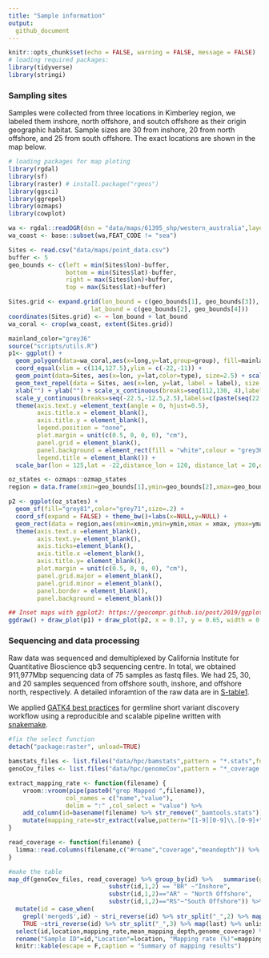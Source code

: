 ```yaml
---
title: "Sample information"
output: 
  github_document
---
```


```r
knitr::opts_chunk$set(echo = FALSE, warning = FALSE, message = FALSE)
# loading required packages:
library(tidyverse)
library(stringi)
```

### Sampling sites

Samples were collected from three locations in Kimberley region, we labeled them inshore, north offshore, and soutch offshore as their origin geographic habitat. Sample sizes are 30 from inshore, 20 from north offshore, and 25 from south offshore. The exact locations are shown in the map below.

```r
# loading packages for map ploting
library(rgdal)
library(sf)
library(raster) # install.package("rgeos")
library(ggsci)
library(ggrepel)
library(ozmaps)
library(cowplot)
```


```r
wa <- rgdal::readOGR(dsn = "data/maps/61395_shp/western_australia",layer = "cstwacd_r")
wa_coast <- base::subset(wa,FEAT_CODE != "sea")

Sites <- read.csv("data/maps/point_data.csv")
buffer <- 5
geo_bounds <- c(left = min(Sites$lon)-buffer, 
                bottom = min(Sites$lat)-buffer, 
                right = max(Sites$lon)+buffer, 
                top = max(Sites$lat)+buffer)

Sites.grid <- expand.grid(lon_bound = c(geo_bounds[1], geo_bounds[3]), 
                       lat_bound = c(geo_bounds[2], geo_bounds[4]))
coordinates(Sites.grid) <- ~ lon_bound + lat_bound
wa_coral <- crop(wa_coast, extent(Sites.grid))
```

```r
mainland_color="grey36"
source("scripts/utils.R")
p1<- ggplot() + 
  geom_polygon(data=wa_coral,aes(x=long,y=lat,group=group), fill=mainland_color)+
  coord_equal(xlim = c(114,127.5),ylim = c(-22,-11)) + 
  geom_point(data=Sites, aes(x=lon, y=lat,color=type), size=2.5) + scale_color_startrek() +
  geom_text_repel(data = Sites, aes(x=lon, y=lat, label = label), size = 4,fontface="bold") +
  xlab("") + ylab("") + scale_x_continuous(breaks=seq(112,130, 4),labels = c(paste(seq(112,130,4),"°E",sep=""))) +
  scale_y_continuous(breaks=seq(-22.5,-12.5,2.5),labels=c(paste(seq(22.5,12.5, -2.5),"°S", sep=""))) + 
  theme(axis.text.y =element_text(angle = 0, hjust=0.5),
        axis.title.x = element_blank(),
        axis.title.y = element_blank(),
        legend.position = "none",
        plot.margin = unit(c(0.5, 0, 0, 0), "cm"),
        panel.grid = element_blank(),
        panel.background = element_rect(fill = "white",colour = "grey36", size = 1),
        legend.title = element_blank()) +
  scale_bar(lon = 125,lat = -22,distance_lon = 120, distance_lat = 20,distance_legend = 50,dist_unit = "km",orientation = FALSE )

oz_states <- ozmaps::ozmap_states
region = data.frame(xmin=geo_bounds[1],ymin=geo_bounds[2],xmax=geo_bounds[3],ymax=geo_bounds[4])

p2 <- ggplot(oz_states) + 
  geom_sf(fill="grey81",color="grey71",size=.2) + 
  coord_sf(expand = FALSE) + theme_bw()+labs(x=NULL,y=NULL) +
  geom_rect(data = region,aes(xmin=xmin,ymin=ymin,xmax = xmax, ymax=ymax-1),alpha=0.1, colour="black", size = 0.3, linetype=1, fill="yellow") +
  theme(axis.text.x =element_blank(),
        axis.text.y= element_blank(), 
        axis.ticks=element_blank(),
        axis.title.x =element_blank(),
        axis.title.y= element_blank(),
        plot.margin = unit(c(0.5, 0, 0, 0), "cm"),
        panel.grid.major = element_blank(),
        panel.grid.minor = element_blank(),
        panel.border = element_blank(),
        panel.background = element_blank())

## Inset maps with ggplot2: https://geocompr.github.io/post/2019/ggplot2-inset-maps/
ggdraw() + draw_plot(p1) + draw_plot(p2, x = 0.17, y = 0.65, width = 0.3, height = 0.3)

```

### Sequencing and data processing
Raw data was sequenced and demultiplexed by California Institute for Quantitative Bioscience qb3 sequencing centre. In total, we obtained 911,977Mbp sequencing data of 75 samples as fastq files. We had 25, 30, and 20 samples sequenced from offshore south, inshore, and offshore north, respectively. A detailed inforamtion of the raw data are in [S-table1](https://github.com/bakeronit/acropora_digitifera_wgs/blob/master/hpc/tables/S-table1.txt).

We applied [GATK4 best practices](https://gatk.broadinstitute.org/hc/en-us/sections/360007226651-Best-Practices-Workflows) for germline short variant discovery workflow using a reproducible and scalable pipeline written with [snakemake](https://github.com/bakeronit/snakemake-gatk4-non-model).

```r
#fix the select function
detach("package:raster", unload=TRUE)

bamstats_files <- list.files("data/hpc/bamstats",pattern = "*.stats",full.names = TRUE) 
genoCov_files <- list.files("data/hpc/genomeCov",pattern = "*_coverage.txt",full.names = TRUE)

extract_mapping_rate <- function(filename) {
    vroom::vroom(pipe(paste0("grep Mapped ",filename)),
                col_names = c("name","value"),
                delim = ":" ,col_select = "value") %>% 
    add_column(id=basename(filename) %>% str_remove("_bamtools.stats")) %>% 
    mutate(mapping_rate=str_extract(value,pattern="[1-9][0-9]\\.[0-9]+") %>% as.numeric) %>% select("id","mapping_rate")
}

read_coverage <- function(filename) {
  limma::read.columns(filename,c("#rname","coverage","meandepth")) %>% add_column(id=basename(filename) %>% str_remove("_coverage.txt"))
}

#make the table
map_df(genoCov_files, read_coverage) %>% group_by(id) %>%   summarise(genome_coverage=mean(coverage), mean_mapping_depth=mean(meandepth)) %>% left_join(map_df(bamstats_files,extract_mapping_rate)) %>% mutate(location=case_when(substr(id,1,2) == "AI" ~"Inshore",
                            substr(id,1,2) == "BR" ~"Inshore", 
                            substr(id,1,2)=="AR" ~ "North Offshore",
                            substr(id,1,2)=="RS"~"South Offshore")) %>%  
  mutate(id = case_when(
    grepl('merged$',id) ~ stri_reverse(id) %>% str_split("_",2) %>% map(last) %>% unlist %>% stri_reverse,
    TRUE ~stri_reverse(id) %>% str_split("_",3) %>% map(last) %>% unlist %>% stri_reverse)) %>% 
  select(id,location,mapping_rate,mean_mapping_depth,genome_coverage) %>% 
  rename("Sample ID"=id,"Location"=location, "Mapping rate (%)"=mapping_rate,"Mean mapping depth (X)"=mean_mapping_depth, "Genome coverage (%)"=genome_coverage)  %>% 
  knitr::kable(escape = F,caption = "Summary of mapping results") 
```


